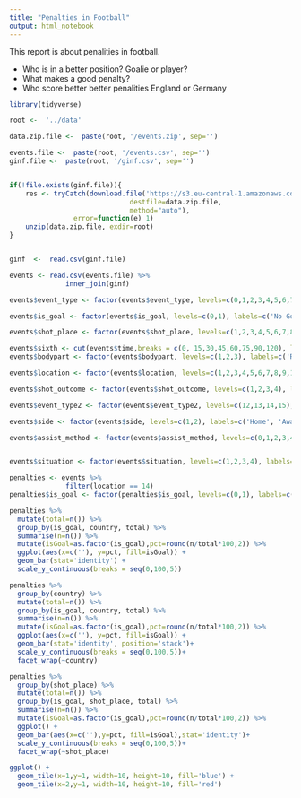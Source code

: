 ```yaml
---
title: "Penalties in Football"
output: html_notebook
---
```


This report is about penalities in football.

   - Who is in a better position? Goalie or player?
   - What makes a good penalty?
   - Who score better better penalities England or Germany

```r
library(tidyverse)
```

```r
root <-  '../data'

data.zip.file <-  paste(root, '/events.zip', sep='')

events.file <-  paste(root, '/events.csv', sep='')
ginf.file <-  paste(root, '/ginf.csv', sep='')


if(!file.exists(ginf.file)){
    res <- tryCatch(download.file('https://s3.eu-central-1.amazonaws.com/datasets-zrbfhr74383/football-events.zip',
                              destfile=data.zip.file,
                              method="auto"),
                error=function(e) 1)
    unzip(data.zip.file, exdir=root)
}


ginf  <-  read.csv(ginf.file)

events <- read.csv(events.file) %>%
              inner_join(ginf)
```



```r

events$event_type <- factor(events$event_type, levels=c(0,1,2,3,4,5,6,7,8,9,10,11), labels=c('Annoucement', 'Attempt','Corner','Foul', 'Yellow Card', 'Second Yellow Card', 'Red Card', 'Substitution', 'Free kick won', 'Offside', 'Hand Ball', 'Penalty Conceded'))

events$is_goal <- factor(events$is_goal, levels=c(0,1), labels=c('No Goal', 'Goal'))

events$shot_place <- factor(events$shot_place, levels=c(1,2,3,4,5,6,7,8,9,10,11,12,13), labels=c('Bit Too High', 'Blocked', 'Bottom Left Corner', 'Bottom Right Corner', 'Centre Of Goal', 'High And Wide', 'Hits The Bar', 'Misses To The left', 'Misses To The Right', 'Too high', 'Top Centre Of The Goal', 'Top Left Corner', 'Top Right Corner'))

events$sixth <- cut(events$time,breaks = c(0, 15,30,45,60,75,90,120), labels = c('0-15','15-30','30-45', '45-60', '60-75', '75-90', '90-'))
events$bodypart <- factor(events$bodypart, levels=c(1,2,3), labels=c('Right Foot', 'Left Foot', 'Head'))

events$location <- factor(events$location, levels=c(1,2,3,4,5,6,7,8,9,10,11,12,13,14,15,16,17,18,19), labels=c('Attacking half', 'Defense half', 'Centre of the box', 'Left wing', 'right wing', 'difficult angle and long range', 'difficult angle on the left', 'difficult angle on the right', 'Left Site Of The box',  'Left Site Of The Six Yard Box',  'Right Site Of The Box',  'Right Site Of The Six Yard Box', 'Very close range', 'Penalty Spot', 'Outsite The Box', 'long range', 'More Than 35 yards', 'More than 40 yards', 'not recorded'))

events$shot_outcome <- factor(events$shot_outcome, levels=c(1,2,3,4), labels=c('On target', 'off target', 'blocked', 'hit the bar'))

events$event_type2 <- factor(events$event_type2, levels=c(12,13,14,15), labels=c('Key pass', 'Failed Through ball', 'Sending Off', 'Own Goal'))

events$side <- factor(events$side, levels=c(1,2), labels=c('Home', 'Away'))

events$assist_method <- factor(events$assist_method, levels=c(0,1,2,3,4), labels=c('None', 'Pass','Cross', 'Headed Pass', 'Through Ball'))


events$situation <- factor(events$situation, levels=c(1,2,3,4), labels=c('Open Play', 'Set Piece','Corner', 'Free Kick'))

```

```r
penalties <- events %>%
              filter(location == 14)
penalties$is_goal <- factor(penalties$is_goal, levels=c(0,1), labels=c('No Goal', 'Goal'))
```



```r
penalties %>% 
  mutate(total=n()) %>%
  group_by(is_goal, country, total) %>%
  summarise(n=n()) %>%
  mutate(isGoal=as.factor(is_goal),pct=round(n/total*100,2)) %>%
  ggplot(aes(x=c(''), y=pct, fill=isGoal)) +
  geom_bar(stat='identity') +
  scale_y_continuous(breaks = seq(0,100,5))
```

```r
penalties %>% 
  group_by(country) %>%
  mutate(total=n()) %>%
  group_by(is_goal, country, total) %>%
  summarise(n=n()) %>%
  mutate(isGoal=as.factor(is_goal),pct=round(n/total*100,2)) %>%
  ggplot(aes(x=c(''), y=pct, fill=isGoal)) +
  geom_bar(stat='identity', position='stack')+
  scale_y_continuous(breaks = seq(0,100,5))+
  facet_wrap(~country)
```


```r

penalties %>% 
  group_by(shot_place) %>%
  mutate(total=n()) %>%
  group_by(is_goal, shot_place, total) %>%
  summarise(n=n()) %>%
  mutate(isGoal=as.factor(is_goal),pct=round(n/total*100,2)) %>%
  ggplot() +
  geom_bar(aes(x=c(''),y=pct, fill=isGoal),stat='identity')+
  scale_y_continuous(breaks = seq(0,100,5))+
  facet_wrap(~shot_place)
```


```r
ggplot() +
  geom_tile(x=1,y=1, width=10, height=10, fill='blue') +
  geom_tile(x=2,y=1, width=10, height=10, fill='red') 
  
```



